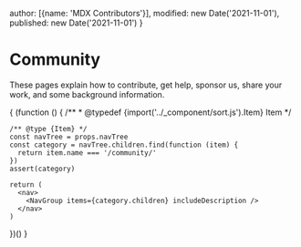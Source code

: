 
  author: [{name: 'MDX Contributors'}],
  modified: new Date('2021-11-01'),
  published: new Date('2021-11-01')
}

# Community

These pages explain how to contribute, get help, sponsor us, share your work,
and some background information.

{
  (function () {
    /**
     * @typedef {import('../_component/sort.js').Item} Item
     */

    /** @type {Item} */
    const navTree = props.navTree
    const category = navTree.children.find(function (item) {
      return item.name === '/community/'
    })
    assert(category)

    return (
      <nav>
        <NavGroup items={category.children} includeDescription />
      </nav>
    )
  })()
}
